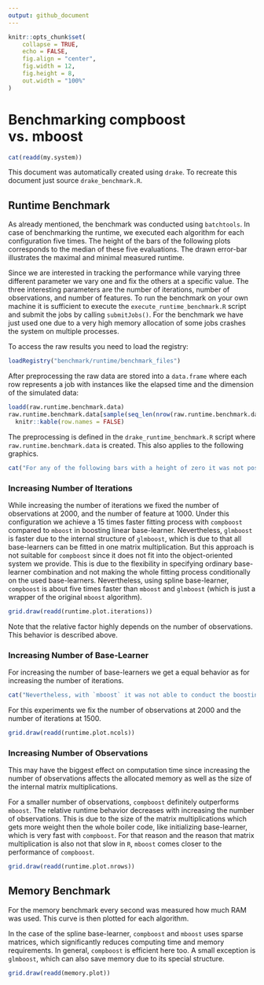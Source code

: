 ```yaml
---
output: github_document
---
```


```r
knitr::opts_chunk$set(
	collapse = TRUE,
	echo = FALSE,
	fig.align = "center",
	fig.width = 12,
	fig.height = 8,
	out.width = "100%"
)
```

# Benchmarking compboost vs. mboost

```r
cat(readd(my.system))
```

This document was automatically created using `drake`. To recreate this document just source `drake_benchmark.R`. 

## Runtime Benchmark

As already mentioned, the benchmark was conducted using `batchtools`. In case of benchmarking the runtime, we executed each algorithm for each configuration five times. The height of the bars of the following plots corresponds to the median of these five evaluations. The drawn error-bar illustrates the maximal and minimal measured runtime. 

Since we are interested in tracking the performance while varying three different parameter we vary one and fix the others at a specific value. The three interesting parameters are the number of iterations, number of observations, and number of features. To run the benchmark on your own machine it is sufficient to execute the `execute_runtime_benchmark.R` script and submit the jobs by calling `submitJobs()`. For the benchmark we have just used one due to a very high memory allocation of some jobs crashes the system on multiple processes.

To access the raw results you need to load the registry:

```r
loadRegistry("benchmark/runtime/benchmark_files")
```

After preprocessing the raw data are stored into a `data.frame` where each row represents a job with instances like the elapsed time and the dimension of the simulated data:

```r
loadd(raw.runtime.benchmark.data)
raw.runtime.benchmark.data[sample(seq_len(nrow(raw.runtime.benchmark.data)), 10), ] %>%
  knitr::kable(row.names = FALSE)
```

The preprocessing is defined in the `drake_runtime_benchmark.R` script where `raw.runtime.benchmark.data` is created. This also applies to the following graphics.

```r
cat("For any of the following bars with a height of zero it was not possible to execute the algorithm with the corresponding specification.")
```

### Increasing Number of Iterations

While increasing the number of iterations we fixed the number of observations at 2000, and the number of feature at 1000. Under this configuration we achieve a 15 times faster fitting process with `compboost` compared to `mboost` in boosting linear base-learner. Nevertheless, `glmboost` is faster due to the internal structure of `glmboost`, which is due to that all base-learners can be fitted in one matrix multiplication. But this approach is not suitable for `compboost` since it does not fit into the object-oriented system we provide. This is due to the flexibility in specifying ordinary base-learner combination and not making the whole fitting process conditionally on the used base-learners. Nevertheless, using spline base-learner, `compboost` is about five times faster than `mboost` and `glmboost` (which is just a wrapper of the original `mboost` algorithm).

```r
grid.draw(readd(runtime.plot.iterations))
```

Note that the relative factor highly depends on the number of observations. This behavior is described above.

### Increasing Number of Base-Learner

For increasing the number of base-learners we get a equal behavior as for increasing the number of iterations.
```r
cat("Nevertheless, with `mboost` it was not able to conduct the boosting on 4000 features while `compboost` it was.")
```
For this experiments we fix the number of observations at 2000 and the number of iterations at 1500.

```r
grid.draw(readd(runtime.plot.ncols))
```

### Increasing Number of Observations

This may have the biggest effect on computation time since increasing the number of observations affects the allocated memory as well as the size of the internal matrix multiplications. 

For a smaller number of observations, `compboost` definitely outperforms `mboost`. The relative runtime behavior decreases with increasing the number of observations. This is due to the size of the matrix multiplications which gets more weight then the whole boiler code, like initializing base-learner, which is very fast with `compboost`. For that reason and the reason that matrix multiplication is also not that slow in `R`, `mboost` comes closer to the performance of `compboost`.

```r
grid.draw(readd(runtime.plot.nrows))
```


## Memory Benchmark

For the memory benchmark every second was measured how much RAM was used. This curve is then plotted for each algorithm. 

In the case of the spline base-learner, `compboost` and `mboost` uses sparse matrices, which significantly reduces computing time and memory requirements. In general, `compboost` is efficient here too. A small exception is `glmboost`, which can also save memory due to its special structure.

```r
grid.draw(readd(memory.plot))
```